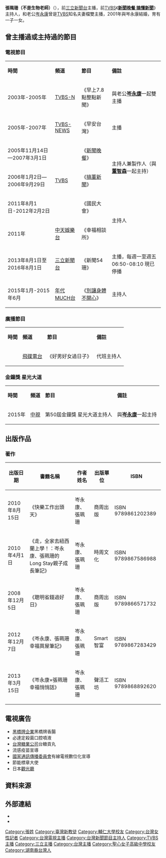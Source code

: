 {{主播資訊
| 主播姓名     = 張珮珊
| 主播英文名字 = 
| 主播出生年分 = 
| 主播出生日期 = {{birth_date_and_age|1975|6|3}}
| 星座         = [[雙子座|雙子座]]
| 主播逝世年分 = 
| 主播逝世日期 = 
| 主播照片檔案 = 
| 主播照片尺寸 = 
| 主播照片圖說 = 
| 國籍         = {{ROC}}
| 籍貫         = 
| 出生地       = {{TW}}
| 逝世地       = 
| 最高學歷     = 臺灣[[輔仁大學|輔仁大學]]大眾傳播新聞系 
| 暱稱         = 優質主播 生活理財家 幸福人妻
| 綽號         = 
| 血型         = A
| 身高         = 
| 體重         = 
| 婚姻狀況     = 已婚
| 配偶         = [[岑永康|岑永康]]，育有一子一女
| 信仰宗教     = [[基督教|基督教]]
| 官方網站     = https://www.facebook.com/dualanchors
| 備註         = 
|}}
'''張珮珊（不是生物老師）'''（{{bd|1975年|6月3日|catIdx=Z張}}），前[[三立新聞台|三立新聞台]]主播，前[[TVBS_(頻道)|TVBS]]《'''[[新聞晚餐_搞懂新聞|新聞晚餐 搞懂新聞]]'''》主持人，和老公[[岑永康|岑永康]]曾是[[TVBS|TVBS]]知名夫妻檔雙主播，2001年與岑永康結婚，育有一子一女。

==曾主播過或主持過的節目==
===電視節目===
{|class="wikitable"
|- style="background:snow; color:black" align=center
|'''時間'''||'''頻道'''||'''節目'''||'''備註'''
|-
|2003年-2005年||[[TVBS-N|TVBS-N]]||《早上7.8點整點新聞》||與老公'''[[岑永康|岑永康]]'''一起雙主播
|-
|2005年-2007年||[[TVBS-NEWS|TVBS-NEWS]]||《早安台灣》||主播
|-
|2005年11月14日—2007年3月1日||rowspan=3|[[TVBS_(頻道)|TVBS]]||《[[新聞晚餐|新聞晚餐]]》||rowspan=2|主持人兼製作人（與'''[[董智森|董智森]]'''一起主持）
|-
|2006年1月2日—2006年9月29日||《[[搞董新聞|搞董新聞]]》  
|-
|2011年8月1日-2012年2月2日||《國民大會》||rowspan=2|主持人
|-
|2011年||[[中天娛樂台|中天娛樂台]]||《幸福相談所》
|-
|2013年8月1日至2016年8月1日||[[三立新聞台|三立新聞台]]||《新聞54珊》||主播，每週一至週五06:50-08:10 現已停播
|-
|2015年1月-2015年6月||[[年代MUCH台|年代MUCH台]]||《[[別讓身體不開心|別讓身體不開心]]》|| 主持人
|}

===廣播節目===
{|class="wikitable"
|- style="background:snow; color:black" align=center
|'''時間'''||'''頻道'''||'''節目'''||'''備註'''
|-
| ||[[飛碟電台|飛碟電台]]||《好男好女過日子》||代班主持人
|}

===金鐘獎 星光大道===
{|class="wikitable"
|- style="background:snow; color:black" align=center
|'''時間'''||'''頻道'''||'''節目'''||'''備註'''
|-
|2015年||[[中視|中視]]||第50屆金鐘獎 星光大道主持人||與'''[[岑永康|岑永康]]'''一起主持
|}

==出版作品==
===著作===
{| class="wikitable sortable"
|-
! 出版日期 !! 書籍名稱 !! 作者姓名 !! 出版單位 !! ISBN
|-
| 2010年8月15日
| 《快樂工作出頭天》
| 岑永康、張珮珊
| 商周出版
| ISBN 9789861202389
|-
| 2010年4月1日
| 《走，全家去紐西蘭上學！：岑永康、張珮珊的Long Stay親子成長筆記》
| 岑永康、張珮珊
| 時周文化
| ISBN 9789867586988
|-
| 2008年12月5日
| 《聰明省錢過好日》
| 岑永康、張珮珊
| 商周出版
| ISBN 9789866571732
|-
|2012年12月7日
|《岑永康、張珮珊幸福買屋筆記》	
|岑永康、張珮珊	
|Smart智富		
| ISBN 9789867283429
|-
|2013年3月15日
|《岑永康×張珮珊幸福悄悄話》	
|岑永康、張珮珊	
|聲活工坊
| ISBN 9789868892620
|}

==電視廣告==
*[[黑橋牌企業|黑橋牌企業]]黑橋牌香腸
*必達定殺菌口腔噴液
*[[台灣糖業公司|台灣糖業公司]]台糖貢丸
*流感疫苗宣導
*[[國家通訊傳播委員會|國家通訊傳播委員會]]有線電視數位化宣導
*節能標章大使
*日本[[觀光廳|觀光廳]]

==資料來源==
<div class="references-small">
<references />
</div>

==外部連結==
*{{facebook|dualanchors|張珮珊}}
*{{facebook|岑永康張珮珊窩幸福-137770879725847|岑永康張珮珊窩幸福}}

[[Category:張姓|Category:張姓]]
[[Category:臺灣新教徒|Category:臺灣新教徒]]
[[Category:輔仁大學校友|Category:輔仁大學校友]]
[[Category:台灣女性記者|Category:台灣女性記者]]
[[Category:台灣電視主播|Category:台灣電視主播]]
[[Category:台灣新聞節目主持人|Category:台灣新聞節目主持人]]
[[Category:TVBS主播|Category:TVBS主播]]
[[Category:三立主播|Category:三立主播]]
[[Category:台灣主播|Category:台灣主播]]
[[Category:聖心女子高級中學校友|Category:聖心女子高級中學校友]]
[[Category:湖南裔台灣人|Category:湖南裔台灣人]]